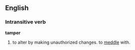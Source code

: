 ==English==

===Intransitive verb===
'''tamper'''
#to alter by making unauthorized changes. to [[meddle]] with.